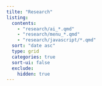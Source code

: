```yaml
---
tilte: "Research"
listing:
  contents: 
    - "research/ai_*.qmd"
    - "research/menu_*.qmd"
    - "research/javascript/*.qmd"
  sort: "date asc"
  type: grid
  categories: true
  sort-ui: false
  exclude:
    hidden: true
---
```

